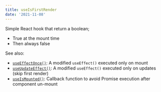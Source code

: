```yaml
---
title: useIsFirstRender
date: '2021-11-08'
---
```


Simple React hook that return a boolean;

- True at the mount time
- Then always false

See also:

- [`useEffectOnce()`](/react-hook/use-effect-once): A modified `useEffect()` executed only on mount
- [`useUpdateEffect()`](/react-hook/use-update-effect): A modified `useEffect()` executed only on updates (skip first render)
- [`useIsMounted()`](/react-hook/use-is-mounted): Callback function to avoid Promise execution after component un-mount
